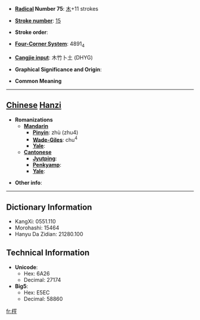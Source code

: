 * '''[[Wiktionary:Chinese radical index| Radical]] Number 75''': [[Wiktionary:Chinese radical index 木|木]]+11 strokes

* '''[[Wiktionary:Chinese total strokes index|Stroke number]]''': [[Wiktionary:Chinese total strokes index 15|15]]

* '''Stroke order''': 

* '''[[Wiktionary:Chinese four corner index|Four-Corner System]]''': 4891<sub>4</sub>

* '''[[Wiktionary:Chinese Cangjie index|Cangjie input]]''': 木竹卜土 (DHYG)

* '''Graphical Significance and Origin''': 

* '''Common Meaning'''

----

== [[Chinese]] [[Hanzi]] ==

* '''Romanizations'''
** '''[[Mandarin]]'''
*** '''[[Pinyin]]''': zhù (zhu4)
*** '''[[Wade-Giles]]''': chu<sup>4</sup>
*** '''[[Yale]]''': 
** '''[[Cantonese]]'''
*** '''[[Jyutping]]''':
*** '''[[Penkyamp]]''': 
*** '''[[Yale]]''': 

* '''Other info''': 

----

== Dictionary Information ==

* KangXi: 0551.110
* Morohashi: 15464
* Hanyu Da Zidian: 21280.100

== Technical Information ==

* '''Unicode''':
** Hex: 6A26
** Decimal: 27174
* '''Big5''':
** Hex: E5EC
** Decimal: 58860

[[fr:樦]]